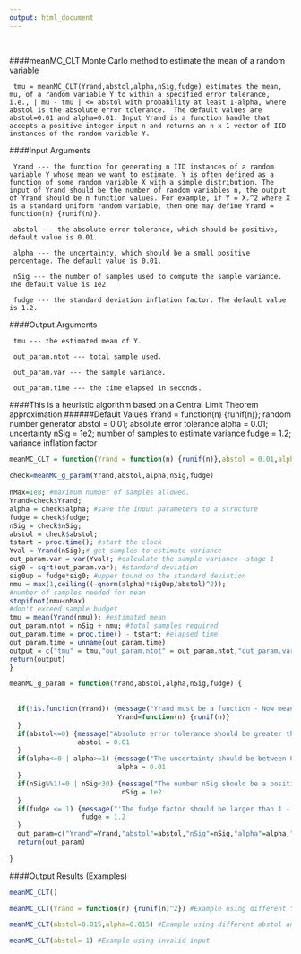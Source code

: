 ---
output: html_document
---
\


####meanMC_CLT Monte Carlo method to estimate the mean of a random variable

     tmu = meanMC_CLT(Yrand,abstol,alpha,nSig,fudge) estimates the mean, mu, of a random variable Y to within a specified error tolerance, i.e., | mu - tmu | <= abstol with probability at least 1-alpha, where abstol is the absolute error tolerance.  The default values are abstol=0.01 and alpha=0.01. Input Yrand is a function handle that accepts a positive integer input n and returns an n x 1 vector of IID instances of the random variable Y.

####Input Arguments

     Yrand --- the function for generating n IID instances of a random variable Y whose mean we want to estimate. Y is often defined as a function of some random variable X with a simple distribution. The input of Yrand should be the number of random variables n, the output of Yrand should be n function values. For example, if Y = X.^2 where X is a standard uniform random variable, then one may define Yrand = function(n) {runif(n)}.

     abstol --- the absolute error tolerance, which should be positive, default value is 0.01.

     alpha --- the uncertainty, which should be a small positive percentage. The default value is 0.01.

     nSig --- the number of samples used to compute the sample variance. The default value is 1e2

     fudge --- the standard deviation inflation factor. The default value is 1.2.

####Output Arguments

     tmu --- the estimated mean of Y.

     out_param.ntot --- total sample used.

     out_param.var --- the sample variance.

     out_param.time --- the time elapsed in seconds.


####This is a heuristic algorithm based on a Central Limit Theorem approximation
######Default Values
    Yrand = function(n) {runif(n)}; random number generator 
    abstol = 0.01; absolute error tolerance 
    alpha = 0.01; uncertainty 
    nSig = 1e2; number of samples to estimate variance 
    fudge = 1.2; variance inflation factor    

```{r}
meanMC_CLT = function(Yrand = function(n) {runif(n)},abstol = 0.01,alpha = 0.01,nSig = 1e2,fudge = 1.2) {
  
check=meanMC_g_param(Yrand,abstol,alpha,nSig,fudge) 
  
nMax=1e8; #maximum number of samples allowed.
Yrand=check$Yrand;
alpha = check$alpha; #save the input parameters to a structure
fudge = check$fudge;
nSig = check$nSig;
abstol = check$abstol;
tstart = proc.time(); #start the clock
Yval = Yrand(nSig);# get samples to estimate variance 
out_param.var = var(Yval); #calculate the sample variance--stage 1
sig0 = sqrt(out_param.var); #standard deviation
sig0up = fudge*sig0; #upper bound on the standard deviation
nmu = max(1,ceiling((-qnorm(alpha)*sig0up/abstol)^2)); 
#number of samples needed for mean
stopifnot(nmu<nMax) 
#don't exceed sample budget
tmu = mean(Yrand(nmu)); #estimated mean
out_param.ntot = nSig + nmu; #total samples required
out_param.time = proc.time() - tstart; #elapsed time
out_param.time = unname(out_param.time)
output = c("tmu" = tmu,"out_param.ntot" = out_param.ntot,"out_param.var" = out_param.var,"out_param.time" = out_param.time[3])
return(output)
}

meanMC_g_param = function(Yrand,abstol,alpha,nSig,fudge) {
  
  
  if(!is.function(Yrand)) {message("Yrand must be a function - Now meanMC_CLT is using default Yrand=function(n) {runif(n)}")
                           Yrand=function(n) {runif(n)}
  }
  if(abstol<=0) {message("Absolute error tolerance should be greater than 0 - Now meanMC_CLT is using default absolute error tolerance = 0.01.")
                 abstol = 0.01
  }
  if(alpha<=0 | alpha>=1) {message("The uncertainty should be between 0 and 1 - Now meanMC_CLT is using default value = 0.01.")
                           alpha = 0.01
  }
  if(nSig%%1!=0 | nSig<30) {message("The number nSig should be a positive integer at least 30 - Now meanMC_CLT is using default value = 1e2.")
                            nSig = 1e2
  }
  if(fudge <= 1) {message("'The fudge factor should be larger than 1 - Now meanMC_CLT is using default value = 1.2.")
                  fudge = 1.2
  }
  out_param=c("Yrand"=Yrand,"abstol"=abstol,"nSig"=nSig,"alpha"=alpha,"fudge"=fudge)
  return(out_param)                      
  
}

```

####Output Results (Examples)

```{r}
meanMC_CLT()

meanMC_CLT(Yrand = function(n) {runif(n)^2}) #Example using different Yrand

meanMC_CLT(abstol=0.015,alpha=0.015) #Example using different abstol and alpha

meanMC_CLT(abstol=-1) #Example using invalid input


```

